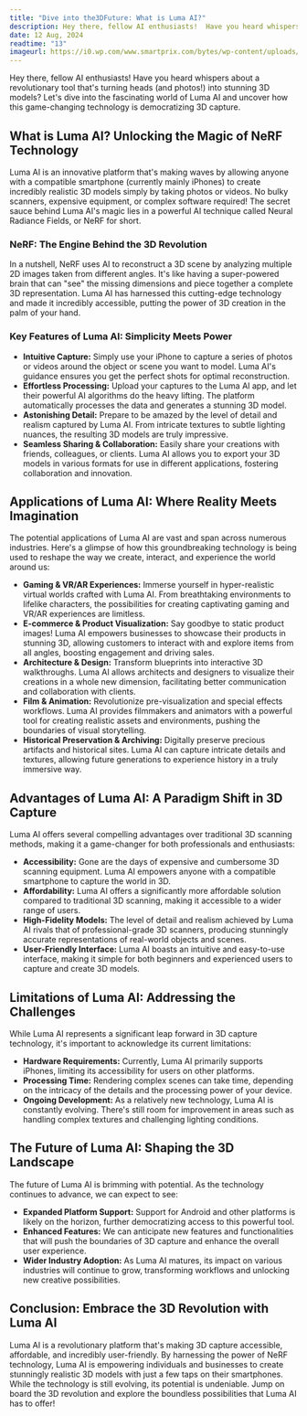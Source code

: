 ```yaml
---
title: "Dive into the3DFuture: What is Luma AI?"
description: Hey there, fellow AI enthusiasts!  Have you heard whispers about a revolutionary tool that's turning heads (and photos!) into stunning 3D models?
date: 12 Aug, 2024
readtime: "13"
imageurl: https://i0.wp.com/www.smartprix.com/bytes/wp-content/uploads/2024/06/2-7.webp
---
```


Hey there, fellow AI enthusiasts!  Have you heard whispers about a revolutionary tool that's turning heads (and photos!) into stunning 3D models?  Let's dive into the fascinating world of Luma AI and uncover how this game-changing technology is democratizing 3D capture.

## What is Luma AI? Unlocking the Magic of NeRF Technology

Luma AI is an innovative platform that's making waves by allowing anyone with a compatible smartphone (currently mainly iPhones) to create incredibly realistic 3D models simply by taking photos or videos.  No bulky scanners, expensive equipment, or complex software required!  The secret sauce behind Luma AI's magic lies in a powerful AI technique called Neural Radiance Fields, or NeRF for short.

### NeRF: The Engine Behind the 3D Revolution

In a nutshell, NeRF uses AI to reconstruct a 3D scene by analyzing multiple 2D images taken from different angles.  It's like having a super-powered brain that can "see" the missing dimensions and piece together a complete 3D representation. Luma AI has harnessed this cutting-edge technology and made it incredibly accessible, putting the power of 3D creation in the palm of your hand.

### Key Features of Luma AI: Simplicity Meets Power

* **Intuitive Capture:**  Simply use your iPhone to capture a series of photos or videos around the object or scene you want to model. Luma AI's guidance ensures you get the perfect shots for optimal reconstruction.
* **Effortless Processing:**  Upload your captures to the Luma AI app, and let their powerful AI algorithms do the heavy lifting.  The platform automatically processes the data and generates a stunning 3D model.
* **Astonishing Detail:**  Prepare to be amazed by the level of detail and realism captured by Luma AI.  From intricate textures to subtle lighting nuances, the resulting 3D models are truly impressive.
* **Seamless Sharing & Collaboration:**  Easily share your creations with friends, colleagues, or clients. Luma AI allows you to export your 3D models in various formats for use in different applications, fostering collaboration and innovation.

## Applications of Luma AI: Where Reality Meets Imagination

The potential applications of Luma AI are vast and span across numerous industries.  Here's a glimpse of how this groundbreaking technology is being used to reshape the way we create, interact, and experience the world around us:

* **Gaming & VR/AR Experiences:**  Immerse yourself in hyper-realistic virtual worlds crafted with Luma AI.  From breathtaking environments to lifelike characters, the possibilities for creating captivating gaming and VR/AR experiences are limitless.
* **E-commerce & Product Visualization:**  Say goodbye to static product images!  Luma AI empowers businesses to showcase their products in stunning 3D, allowing customers to interact with and explore items from all angles, boosting engagement and driving sales.
* **Architecture & Design:**  Transform blueprints into interactive 3D walkthroughs.  Luma AI allows architects and designers to visualize their creations in a whole new dimension, facilitating better communication and collaboration with clients.
* **Film & Animation:**  Revolutionize pre-visualization and special effects workflows.  Luma AI provides filmmakers and animators with a powerful tool for creating realistic assets and environments, pushing the boundaries of visual storytelling.
* **Historical Preservation & Archiving:**  Digitally preserve precious artifacts and historical sites.  Luma AI can capture intricate details and textures, allowing future generations to experience history in a truly immersive way.

## Advantages of Luma AI: A Paradigm Shift in 3D Capture

Luma AI offers several compelling advantages over traditional 3D scanning methods, making it a game-changer for both professionals and enthusiasts:

* **Accessibility:**  Gone are the days of expensive and cumbersome 3D scanning equipment.  Luma AI empowers anyone with a compatible smartphone to capture the world in 3D.
* **Affordability:**  Luma AI offers a significantly more affordable solution compared to traditional 3D scanning, making it accessible to a wider range of users.
* **High-Fidelity Models:**  The level of detail and realism achieved by Luma AI rivals that of professional-grade 3D scanners, producing stunningly accurate representations of real-world objects and scenes.
* **User-Friendly Interface:**  Luma AI boasts an intuitive and easy-to-use interface, making it simple for both beginners and experienced users to capture and create 3D models.

## Limitations of Luma AI:  Addressing the Challenges

While Luma AI represents a significant leap forward in 3D capture technology, it's important to acknowledge its current limitations:

* **Hardware Requirements:**  Currently, Luma AI primarily supports iPhones, limiting its accessibility for users on other platforms.
* **Processing Time:**  Rendering complex scenes can take time, depending on the intricacy of the details and the processing power of your device.
* **Ongoing Development:**  As a relatively new technology, Luma AI is constantly evolving.  There's still room for improvement in areas such as handling complex textures and challenging lighting conditions.

## The Future of Luma AI:  Shaping the 3D Landscape

The future of Luma AI is brimming with potential.  As the technology continues to advance, we can expect to see:

* **Expanded Platform Support:**  Support for Android and other platforms is likely on the horizon, further democratizing access to this powerful tool.
* **Enhanced Features:**  We can anticipate new features and functionalities that will push the boundaries of 3D capture and enhance the overall user experience.
* **Wider Industry Adoption:**  As Luma AI matures, its impact on various industries will continue to grow, transforming workflows and unlocking new creative possibilities.

## Conclusion:  Embrace the 3D Revolution with Luma AI

Luma AI is a revolutionary platform that's making 3D capture accessible, affordable, and incredibly user-friendly.  By harnessing the power of NeRF technology, Luma AI is empowering individuals and businesses to create stunningly realistic 3D models with just a few taps on their smartphones.  While the technology is still evolving, its potential is undeniable.  Jump on board the 3D revolution and explore the boundless possibilities that Luma AI has to offer!